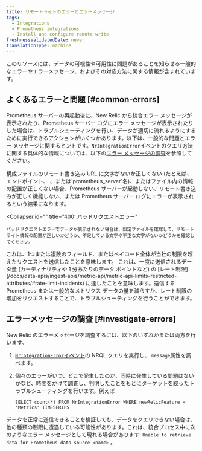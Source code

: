 ```yaml
---
title: リモートライトのエラーとエラーメッセージ
tags:
  - Integrations
  - Prometheus integrations
  - Install and configure remote write
freshnessValidatedDate: never
translationType: machine
---
```


このリソースには、データの可視性や可用性に問題があることを知らせる一般的なエラーやエラーメッセージ、およびその対応方法に関する情報が含まれています。

## よくあるエラーと問題 [#common-errors]

Prometheus サーバーの再起動後に、New Relic から統合エラー メッセージが表示されたり、Prometheus サーバー ログにエラー メッセージが表示されたりした場合は、トラブルシューティングを行い、データが適切に流れるようにするために実行できるアクションがいくつかあります。以下は、一般的な問題とエラー メッセージに関するヒントです。`NrIntegrationError`イベントのクエリ方法に関する具体的な情報については、以下の[エラー メッセージの調査](#investigate-errors)を参照してください。

<CollapserGroup>
  <Collapser
    id=""
    title="コンフィギュレーションエラー"
  >
    構成ファイルのリモート書き込み URL に文字がないか正しくない (たとえば、エンドポイント、 <InlinePopover type="licenseKey"/>、または`prometheus_server`名)、またはファイル内の情報の配置が正しくない場合、Prometheus サーバーが起動しない、リモート書き込みが正しく機能しない、または Prometheus サーバー ログにエラーが表示されるという結果になります。
  </Collapser>

  <Collapser
    id=""
    title="400: バッドリクエストエラー"
  >
    バッドリクエストエラーでデータが表示されない場合は、設定ファイルを確認して、リモートライト情報の配置が正しいかどうか、不足している文字や不正な文字がないかどうかを確認してください。
  </Collapser>

  <Collapser title="413: リクエストエンティティが大きすぎるエラー">
    これは、1つまたは複数のフィールド、またはペイロード全体が当社の制限を超えたリクエストを送信したことを意味します。
  </Collapser>

  <Collapser title="429: レートリミットエラー">
    これは、一度に送信されるデータ量 (カーディナリティや 1 分あたりのデータ ポイントなど) の [レート制限](/docs/data-apis/ingest-apis/metric-api/metric-api-limits-restricted-attributes/#rate-limit-incidents) に達したことを意味します。送信する Prometheus または一般的なメトリクス データの量を減らすか、レート制限の増加をリクエストすることで、トラブルシューティングを行うことができます。
  </Collapser>
</CollapserGroup>

## エラーメッセージの調査 [#investigate-errors]

New Relic のエラーメッセージを調査するには、以下のいずれかまたは両方を行います。

1. [`NrIntegrationError`イベント](/docs/telemetry-data-platform/manage-data/nrintegrationerror)の NRQL クエリを実行し、 `message`属性を調べます。

2. 個々のエラーがいつ、どこで発生したのか、同時に発生している問題はないかなど、時間をかけて調査し、判明したことをもとにターゲットを絞ったトラブルシューティングを行います。例えば

   ```
   SELECT count(*) FROM NrIntegrationError WHERE newRelicFeature = 'Metrics' TIMESERIES
   ```

データを正常に送信できることを検証しても、データをクエリできない場合は、他の種類の制限に遭遇している可能性があります。これは、統合プロセス中に次のようなエラー メッセージとして現れる場合があります: `Unable to retrieve data for Prometheus data source <name>` 。